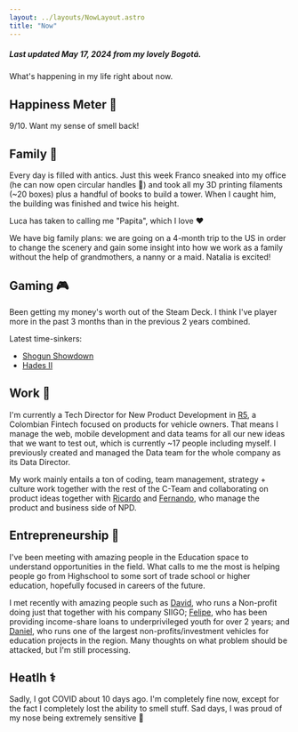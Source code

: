 ```yaml
---
layout: ../layouts/NowLayout.astro
title: "Now"
---
```


##### Last updated May 17, 2024 from my lovely Bogotá.

What's happening in my life right about now.

## Happiness Meter 🤩

9/10. Want my sense of smell back!

## Family 💛

Every day is filled with antics. Just this week Franco sneaked into my office (he can now open circular handles 🙈) and took all my 3D printing filaments (~20 boxes) plus a handful of books to build a tower. When I caught him, the building was finished and twice his height.

Luca has taken to calling me "Papita", which I love ❤️

We have big family plans: we are going on a 4-month trip to the US in order to change the scenery and gain some insight into how we work as a family without the help of grandmothers, a nanny or a maid. Natalia is excited!

## Gaming 🎮

Been getting my money's worth out of the Steam Deck. I think I've player more in the past 3 months than in the previous 2 years combined.

Latest time-sinkers:
* [Shogun Showdown](https://store.steampowered.com/app/2084000/Shogun_Showdown/)
* [Hades II](https://store.steampowered.com/app/1145350/Hades_II/)

## Work 🧰

I'm currently a Tech Director for New Product Development in [R5](https://www.grupor5.com/), a Colombian Fintech focused on products for vehicle owners. That means I manage the web, mobile development and data teams for all our new ideas that we want to test out, which is currently ~17 people including myself. I previously created and managed the Data team for the whole company as its Data Director.

My work mainly entails a ton of coding, team management, strategy + culture work together with the rest of the C-Team and collaborating on product ideas together with [Ricardo](https://www.linkedin.com/in/ricardo-buitrago/) and [Fernando](https://www.linkedin.com/in/fernandosucre/), who manage the product and business side of NPD.

## Entrepreneurship 🤩

I've been meeting with amazing people in the Education space to understand opportunities in the field. What calls to me the most is helping people go from Highschool to some sort of trade school or higher education, hopefully focused in careers of the future.

I met recently with amazing people such as [David](https://www.linkedin.com/in/david-ortiz-9b64a8b/), who runs a Non-profit doing just that together with his company SIIGO; [Felipe](https://www.linkedin.com/in/felipevergara/), who has been providing income-share loans to underprivileged youth for over 2 years; and [Daniel](https://www.linkedin.com/in/danieluribevilla/), who runs one of the largest non-profits/investment vehicles for education projects in the region. Many thoughts on what problem should be attacked, but I'm still processing.

## Heatlh ⚕️

Sadly, I got COVID about 10 days ago. I'm completely fine now, except for the fact I completely lost the ability to smell stuff. Sad days, I was proud of my nose being extremely sensitive 👃